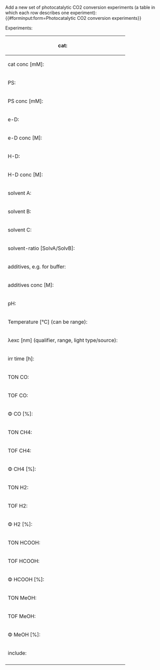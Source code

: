 <noinclude>
Add a new set of photocatalytic CO2 conversion experiments (a table in which each row describes one experiment):
{{#forminput:form=Photocatalytic CO2 conversion experiments}}
</noinclude>

<includeonly>
{{{for template|Photocatalytic CO2 conversion experiments}}}
Experiments:
{{{field|experiments|holds template}}}
{{{end template}}}

{{{for template|Photocatalytic CO2 conversion|multiple|embed in field=Photocatalytic CO2 conversion experiments[experiments]}}}
{| class="formtable"
! cat:
| {{{field|catalyst|input type=combobox|property=Catalyst|values from url=molecule_lookup_cat}}}
|-
! cat conc [mM]:
| {{{field|cat conc|input type=regexp|property=Catalyst concentration|base type=Number|message=Input a positive number|regexp=/^([0-9]*\.)?[0-9]*$/}}}
|-
! PS:
| {{{field|PS|input type=combobox|property=Photosensitizer|values from url=molecule_lookup_ps}}}
|-
! PS conc [mM]:
| {{{field|PS conc|input type=regexp|property=Photosensitizer concentration|base type=Number|message=Input a positive number|regexp=/^([0-9]*\.)?[0-9]*$/}}}
|-
! e-D:
| {{{field|e-D|input type=combobox|property=Electron donor|values from url=molecule_lookup_ed}}}
|-
! e-D conc [M]:
| {{{field|e-D conc|input type=regexp|property=Electron donor concentration|base type=Number|message=Input a positive number|regexp=/^([0-9]*\.)?[0-9]*$/}}}
|-
! H-D:
| {{{field|H-D|input type=combobox|property=Hydrogen donor|values from url=molecule_lookup_hd}}}
|-
! H-D conc [M]:
| {{{field|H-D conc|input type=regexp|property=Hydrogen donor concentration|base type=Number|message=Input a positive number|regexp=/^([0-9]*\.)?[0-9]*$/}}}
|-
! solvent A:
| {{{field|solvent A|input type=combobox|property=Solvent|values from url=molecule_lookup_solvent}}}
|-
! solvent B:
| {{{field|solvent B|input type=combobox|property=Solvent|values from url=molecule_lookup_solvent}}}
|-
! solvent C:
| {{{field|solvent C|input type=combobox|property=Solvent|values from url=molecule_lookup_solvent}}}
|-
! solvent-ratio [SolvA/SolvB]:
| {{{field|solvent-ratio|property=Solvent ratio|input type=string}}}
|-
! additives, e.g. for buffer:
| {{{field|additives|input type=string|property=Additives}}}
|-
! additives conc [M]:
| {{{field|additives conc|input type=regexp|property=Additives concentration|base type=Number|message=Input a positive number|regexp=/^([0-9]*\.)?[0-9]*$/}}}
|-
! pH:
| {{{field|pH|input type=regexp|base type=Number|property=PH value|message=Input a value between 0 and 14|regexp=/^([0-9](\.[0-9]+)?!1[0-3](\.[0-9]+)?!14!)$/}}}
|-
! Temperature [°C] (can be range):
| {{{field|Temperature|input type=Number|property=Temperature}}}
|-
! λexc [nm] (qualifier, range, light type/source):
| {{{field|λexc|input type=string|property=Excitation wavelength}}}
|-
! irr time [h]:
| {{{field|irr time|input type=regexp|base type=Number|property=Irradiation time|message=Input a positive number|regexp=/^([0-9]*\.)?[0-9]*$/}}}
|-
! TON CO:
| {{{field|TON CO|input type=regexp|base type=Number|property=Turnover number CO|message=Input a positive number|regexp=/^([0-9]*\.)?[0-9]*$/}}}
|-
! TOF CO:
| {{{field|TOF CO|input type=regexp|base type=Number|property=Turnover frequency CO|message=Input a positive number|regexp=/^([0-9]*\.)?[0-9]*$/}}}
|-
! Φ CO [%]:
| {{{field|Φ CO|input type=regexp|base type=Number|property=Quantum yield CO|message=Input a positive number|regexp=/^([0-9]*\.)?[0-9]*$/}}}
|-
! TON CH4:
| {{{field|TON CH4|input type=regexp|base type=Number|property=Turnover number CH4|message=Input a positive number|regexp=/^([0-9]*\.)?[0-9]*$/}}}
|-
! TOF CH4:
| {{{field|TOF CH4|input type=regexp|base type=Number|property=Turnover frequency CH4|message=Input a positive number|regexp=/^([0-9]*\.)?[0-9]*$/}}}
|-
! Φ CH4 [%]:
| {{{field|Φ CH4|input type=regexp|base type=Number|property=Quantum yield CH4|message=Input a positive number|regexp=/^([0-9]*\.)?[0-9]*$/}}}
|-
! TON H2:
| {{{field|TON H2|input type=regexp|base type=Number|property=Turnover number H2|message=Input a positive number|regexp=/^([0-9]*\.)?[0-9]*$/}}}
|-
! TOF H2:
| {{{field|TOF H2|input type=regexp|base type=Number|property=Turnover frequency H2|message=Input a positive number|regexp=/^([0-9]*\.)?[0-9]*$/}}}
|-
! Φ H2 [%]:
| {{{field|Φ H2|input type=regexp|base type=Number|property=Quantum yield H2|message=Input a positive number|regexp=/^([0-9]*\.)?[0-9]*$/}}}
|-
! TON HCOOH:
| {{{field|TON HCOOH|input type=regexp|base type=Number|property=Turnover number HCOOH|message=Input a positive number|regexp=/^([0-9]*\.)?[0-9]*$/}}}
|-
! TOF HCOOH:
| {{{field|TOF HCOOH|input type=regexp|base type=Number|property=Turnover frequency HCOOH|message=Input a positive number|regexp=/^([0-9]*\.)?[0-9]*$/}}}
|-
! Φ HCOOH [%]:
| {{{field|Φ HCOOH|input type=regexp|base type=Number|property=Quantum yield HCOOH|message=Input a positive number|regexp=/^([0-9]*\.)?[0-9]*$/}}}
|-
! TON MeOH:
| {{{field|TON MeOH|input type=regexp|base type=Number|property=Turnover number MeOH|message=Input a positive number|regexp=/^([0-9]*\.)?[0-9]*$/}}}
|-
! TOF MeOH:
| {{{field|TOF MeOH|input type=regexp|base type=Number|property=Turnover frequency MeOH|message=Input a positive number|regexp=/^([0-9]*\.)?[0-9]*$/}}}
|-
! Φ MeOH [%]:
| {{{field|Φ MeOH|input type=regexp|base type=Number|property=Quantum yield MeOH|message=Input a positive number|regexp=/^([0-9]*\.)?[0-9]*$/}}}
|-
! include:
| {{{field|include|input type=checkbox|property=Include}}}
|-
|}
{{{end template}}}

{{{standard input|save}}} {{{standard input|preview}}} {{{standard input|changes}}} {{{standard input|cancel}}}
</includeonly>